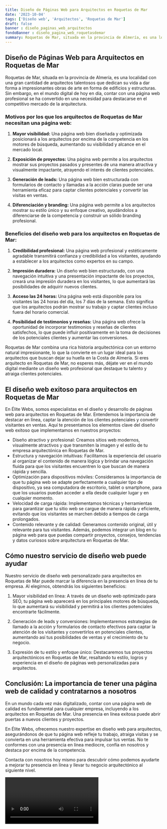 ```yaml
---
title: Diseño de Páginas Web para Arquitectos en Roquetas de Mar
date: '2023-10-04'
tags: ['Diseño web', 'Arquitectos', 'Roquetas de Mar']
draft: false
banner : diseño_paginas_web_arquitectos
fondoBanner : diseño_pagina_web_roquetasdemar
summary: Roquetas de Mar, situada en la provincia de Almería, es una localidad con una gran cantidad de arquitectos talentosos que dedican su vida a dar forma a impresionantes obras de arte en forma de edificios y estructuras. Sin embargo, en el mundo digital de hoy en día, contar con una página web profesional se ha convertido en una necesidad para destacarse en el competitivo mercado de la arquitectura.
---
```


## Diseño de Páginas Web para Arquitectos en Roquetas de Mar

Roquetas de Mar, situada en la provincia de Almería, es una localidad con una gran cantidad de arquitectos talentosos que dedican su vida a dar forma a impresionantes obras de arte en forma de edificios y estructuras. Sin embargo, en el mundo digital de hoy en día, contar con una página web profesional se ha convertido en una necesidad para destacarse en el competitivo mercado de la arquitectura.

### Motivos por los que los arquitectos de Roquetas de Mar necesitan una página web:

1. **Mayor visibilidad:** Una página web bien diseñada y optimizada posicionará a los arquitectos por encima de la competencia en los motores de búsqueda, aumentando su visibilidad y alcance en el mercado local.

2. **Exposición de proyectos:** Una página web permite a los arquitectos mostrar sus proyectos pasados y presentes de una manera atractiva y visualmente impactante, atrayendo el interés de clientes potenciales.

3. **Generación de leads:** Una página web bien estructurada con formularios de contacto y llamadas a la acción claras puede ser una herramienta eficaz para captar clientes potenciales y convertir las visitas en ventas.

4. **Diferenciación y branding:** Una página web permite a los arquitectos mostrar su estilo único y su enfoque creativo, ayudándolos a diferenciarse de la competencia y construir un sólido branding profesional.

### Beneficios del diseño web para los arquitectos en Roquetas de Mar:

1. **Credibilidad profesional:** Una página web profesional y estéticamente agradable transmitirá confianza y credibilidad a los visitantes, ayudando a establecer a los arquitectos como expertos en su campo.

2. **Impresión duradera:** Un diseño web bien estructurado, con una navegación intuitiva y una presentación impactante de los proyectos, creará una impresión duradera en los visitantes, lo que aumentará las posibilidades de adquirir nuevos clientes.

3. **Acceso las 24 horas:** Una página web está disponible para los visitantes las 24 horas del día, los 7 días de la semana. Esto significa que los arquitectos podrán mostrar su trabajo y captar clientes incluso fuera del horario comercial.

4. **Posibilidad de testimonios y reseñas:** Una página web ofrece la oportunidad de incorporar testimonios y reseñas de clientes satisfechos, lo que puede influir positivamente en la toma de decisiones de los potenciales clientes y aumentar las conversiones.

Roquetas de Mar combina una rica historia arquitectónica con un entorno natural impresionante, lo que la convierte en un lugar ideal para los arquitectos que buscan dejar su huella en la Costa de Almería. Si eres arquitecto en Roquetas de Mar, no esperes más, déjate ver en el mundo digital mediante un diseño web profesional que destaque tu talento y atraiga clientes potenciales.

<GifSeo />

<Cta />

## El diseño web exitoso para arquitectos en Roquetas de Mar
En Élite Webs, somos especialistas en el diseño y desarrollo de páginas web para arquitectos en Roquetas de Mar. Entendemos la importancia de destacar en línea, captar la atención de los clientes potenciales y convertir visitantes en ventas. Aquí te presentamos los elementos clave del diseño web exitoso que implementamos en nuestros proyectos:

- Diseño atractivo y profesional: Creamos sitios web modernos, visualmente atractivos y que transmiten la imagen y el estilo de tu empresa arquitectónica en Roquetas de Mar.
- Estructura y navegación intuitivas: Facilitamos la experiencia del usuario al organizar el contenido de manera lógica y brindar una navegación fluida para que los visitantes encuentren lo que buscan de manera rápida y sencilla.
- Optimización para dispositivos móviles: Consideramos la importancia de que tu página web se adapte perfectamente a cualquier tipo de dispositivo, ya sea computadora de escritorio, tablet o smartphone, para que los usuarios puedan acceder a ella desde cualquier lugar y en cualquier momento.
- Velocidad de carga rápida: Implementamos técnicas y herramientas para garantizar que tu sitio web se cargue de manera rápida y eficiente, evitando que los visitantes se marchen debido a tiempos de carga prolongados.
- Contenido relevante y de calidad: Generamos contenido original, útil y relevante para tus visitantes. Además, podemos integrar un blog en tu página web para que puedas compartir proyectos, consejos, tendencias y datos curiosos sobre arquitectura en Roquetas de Mar.

## Cómo nuestro servicio de diseño web puede ayudar
Nuestro servicio de diseño web personalizado para arquitectos en Roquetas de Mar puede marcar la diferencia en la presencia en línea de tu empresa. Al elegirnos, obtendrás los siguientes beneficios:

1. Mayor visibilidad en línea: A través de un diseño web optimizado para SEO, tu página web aparecerá en los principales motores de búsqueda, lo que aumentará su visibilidad y permitirá a los clientes potenciales encontrarte fácilmente.

2. Generación de leads y conversiones: Implementaremos estrategias de llamado a la acción y formularios de contacto efectivos para captar la atención de los visitantes y convertirlos en potenciales clientes, aumentando así tus posibilidades de ventas y el crecimiento de tu negocio.

3. Expresión de tu estilo y enfoque único: Destacaremos tus proyectos arquitectónicos en Roquetas de Mar, resaltando tu estilo, logros y experiencia en el diseño de páginas web personalizadas para arquitectos.

## Conclusión: La importancia de tener una página web de calidad y contratarnos a nosotros
En un mundo cada vez más digitalizado, contar con una página web de calidad es fundamental para cualquier empresa, incluyendo a los arquitectos en Roquetas de Mar. Una presencia en línea exitosa puede abrir puertas a nuevos clientes y proyectos.

En Élite Webs, ofrecemos nuestro expertise en diseño web para arquitectos, asegurándonos de que tu página web refleje tu trabajo, atraiga visitas y se convierta en una herramienta efectiva para impulsar tus ventas. No te conformes con una presencia en línea mediocre, confía en nosotros y destaca por encima de la competencia.

Contacta con nosotros hoy mismo para descubrir cómo podemos ayudarte a mejorar tu presencia en línea y llevar tu negocio arquitectónico al siguiente nivel.

<Video />

<CtaBot job='Arquitectos' city='Roquetas de Mar'/>

<Gmaps query='Roquetas de Mar+españa+maps' />